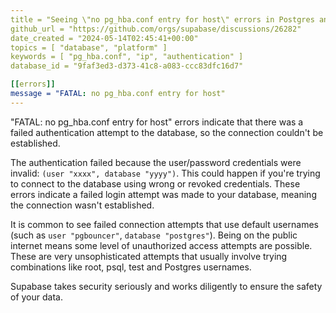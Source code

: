```yaml
---
title = "Seeing \"no pg_hba.conf entry for host\" errors in Postgres and they come from an IP address that I don't recognize"
github_url = "https://github.com/orgs/supabase/discussions/26282"
date_created = "2024-05-14T02:45:41+00:00"
topics = [ "database", "platform" ]
keywords = [ "pg_hba.conf", "ip", "authentication" ]
database_id = "9faf3ed3-d373-41c8-a083-ccc83dfc16d7"

[[errors]]
message = "FATAL: no pg_hba.conf entry for host"
---
```


"FATAL: no pg_hba.conf entry for host" errors indicate that there was a failed authentication attempt to the database, so the connection couldn't be established.

The authentication failed because the user/password credentials were invalid: `(user "xxxx", database "yyyy")`. This could happen if you're trying to connect to the database using wrong or revoked credentials. These errors indicate a failed login attempt was made to your database, meaning the connection wasn't established.

It is common to see failed connection attempts that use default usernames (such as `user "pgbouncer"`, `database "postgres"`). Being on the public internet means some level of unauthorized access attempts are possible. These are very unsophisticated attempts that usually involve trying combinations like root, psql, test and Postgres usernames.

Supabase takes security seriously and works diligently to ensure the safety of your data.
